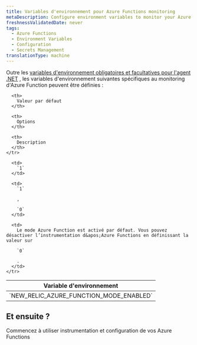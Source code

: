 ```yaml
---
title: Variables d'environnement pour Azure Functions monitoring
metaDescription: Configure environment variables to monitor your Azure functions with New Relic
freshnessValidatedDate: never
tags:
  - Azure Functions
  - Environment Variables
  - Configuration
  - Secrets Management
translationType: machine
---
```


Outre les [variables d&apos;environnement obligatoires et facultatives pour l&apos;agent .NET](/docs/apm/agents/net-agent/configuration/net-agent-configuration/#environment-variables) , les variables d&apos;environnement suivantes spécifiques au monitoring d&apos;Azure Function peuvent être définies :

<table>
  <thead>
    <tr>
      <th>
        Variable d&apos;environnement
      </th>

      <th>
        Valeur par défaut
      </th>

      <th>
        Options
      </th>

      <th>
        Description
      </th>
    </tr>
  </thead>

  <tbody>
    <tr>
      <td>
        `NEW_RELIC_AZURE_FUNCTION_MODE_ENABLED`
      </td>

      <td>
        `1`
      </td>

      <td>
        `1`

        , 

        `0`
      </td>

      <td>
        Le mode Azure Function est activé par défaut. Vous pouvez désactiver l’instrumentation d&apos;Azure Functions en définissant la valeur sur 

        `0`

        .
      </td>
    </tr>
  </tbody>
</table>

## Et ensuite ?

<DocTiles>
  <DocTile title="Install and configure Azure Functions monitoring" path="/docs/serverless-function-monitoring/azure-function-monitoring/install-serverless-azure-monitoring">Commencez à utiliser instrumentation et configuration de vos Azure Functions</DocTile>
</DocTiles>